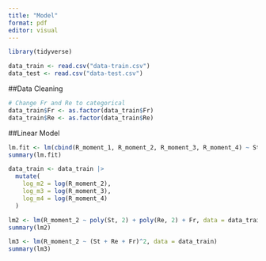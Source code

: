 ```yaml
---
title: "Model"
format: pdf
editor: visual
---
```

```r
library(tidyverse)
```

```r
data_train <- read.csv("data-train.csv")
data_test <- read.csv("data-test.csv")
```

##Data Cleaning
```r
# Change Fr and Re to categorical
data_train$Fr <- as.factor(data_train$Fr)
data_train$Re <- as.factor(data_train$Re)

```

##Linear Model
```r
lm.fit <- lm(cbind(R_moment_1, R_moment_2, R_moment_3, R_moment_4) ~ St + Re + Fr, data = data_train)
summary(lm.fit)
```
```r
data_train <- data_train |>
  mutate(
    log_m2 = log(R_moment_2),
    log_m3 = log(R_moment_3),
    log_m4 = log(R_moment_4)
  )
```


```r
lm2 <- lm(R_moment_2 ~ poly(St, 2) + poly(Re, 2) + Fr, data = data_train)
summary(lm2)
```
```r
lm3 <- lm(R_moment_2 ~ (St + Re + Fr)^2, data = data_train)
summary(lm3)
```


